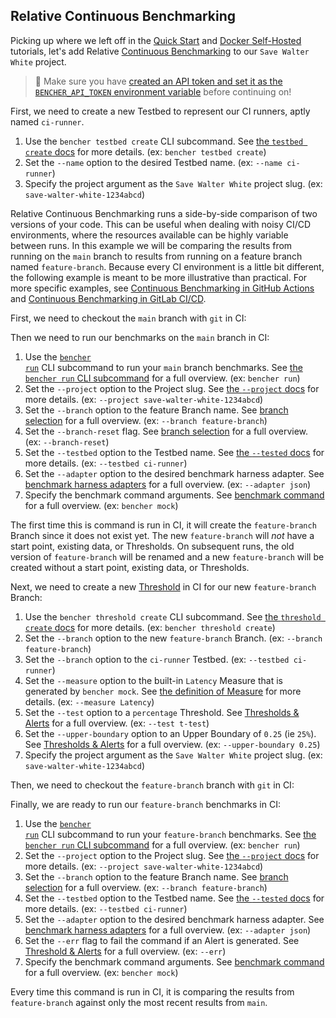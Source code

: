 
## Relative Continuous Benchmarking

Picking up where we left off in the
[Quick Start][quick start] and [Docker Self-Hosted][docker self-hosted] tutorials,
let's add Relative [Continuous Benchmarking][continuous benchmarking] to our `Save Walter White` project.

> 🐰 Make sure you have
> [created an API token and set it as the `BENCHER_API_TOKEN` environment variable][create an api token]
> before continuing on!

First, we need to create a new Testbed to represent our CI runners, aptly named `ci-runner`.

<TestbedCreate />

1. Use the `bencher testbed create` CLI subcommand.
   See [the `testbed create` docs][testbed create] for more details.
   (ex: `bencher testbed create`)
2. Set the `--name` option to the desired Testbed name.
   (ex: `--name ci-runner`)
3. Specify the project argument as the `Save Walter White` project slug.
   (ex: `save-walter-white-1234abcd`)

Relative Continuous Benchmarking runs a side-by-side comparison of two versions of your code.
This can be useful when dealing with noisy CI/CD environments,
where the resources available can be highly variable between runs.
In this example we will be comparing the results from running on the `main` branch
to results from running on a feature branch named `feature-branch`.
Because every CI environment is a little bit different,
the following example is meant to be more illustrative than practical.
For more specific examples, see [Continuous Benchmarking in GitHub Actions][github actions]
and [Continuous Benchmarking in GitLab CI/CD][gitlab ci/cd].

First, we need to checkout the `main` branch with `git` in CI:

<GitCheckoutMain />

Then we need to run our benchmarks on the `main` branch in CI:

<RunMainRelative />

1. Use the <code><a href="/docs/explanation/bencher-run/">bencher run</a></code> CLI subcommand
   to run your `main` branch benchmarks.
   See [the `bencher run` CLI subcommand][bencher run] for a full overview.
   (ex: `bencher run`)
2. Set the `--project` option to the Project slug.
   See [the `--project` docs][project option] for more details.
   (ex: `--project save-walter-white-1234abcd`)
3. Set the `--branch` option to the feature Branch name.
   See [branch selection][branch selection branch] for a full overview.
   (ex: `--branch feature-branch`)
4. Set the `--branch-reset` flag.
   See [branch selection][branch selection reset] for a full overview.
   (ex: `--branch-reset`)
5. Set the `--testbed` option to the Testbed name.
   See [the `--tested` docs][testbed option] for more details.
   (ex: `--testbed ci-runner`)
6. Set the `--adapter` option to the desired benchmark harness adapter.
   See [benchmark harness adapters][adapters] for a full overview.
   (ex: `--adapter json`)
7.  Specify the benchmark command arguments.
    See [benchmark command][command argument] for a full overview.
    (ex: `bencher mock`)

The first time this is command is run in CI,
it will create the `feature-branch` Branch since it does not exist yet.
The new `feature-branch` will _not_ have a start point, existing data, or Thresholds.
On subsequent runs, the old version of `feature-branch` will be renamed
and a new `feature-branch` will be created without a start point, existing data, or Thresholds.

Next, we need to create a new [Threshold][thresholds] in CI for our new `feature-branch` Branch:

<ThresholdCreateRelative />

1. Use the `bencher threshold create` CLI subcommand.
   See [the `threshold create` docs][threshold create] for more details.
   (ex: `bencher threshold create`)
2. Set the `--branch` option to the new `feature-branch` Branch.
   (ex: `--branch feature-branch`)
3. Set the `--branch` option to the `ci-runner` Testbed.
   (ex: `--testbed ci-runner`)
4. Set the `--measure` option to the built-in `Latency` Measure that is generated by `bencher mock`.
   See [the definition of Measure][measure] for more details.
   (ex: `--measure Latency`)
5. Set the `--test` option to a `percentage` Threshold.
   See [Thresholds & Alerts][percentage] for a full overview.
   (ex: `--test t-test`)
6. Set the `--upper-boundary` option to an Upper Boundary of `0.25` (ie `25%`).
   See [Thresholds & Alerts][percentage upper boundary] for a full overview.
   (ex: `--upper-boundary 0.25`)
7. Specify the project argument as the `Save Walter White` project slug.
   (ex: `save-walter-white-1234abcd`)

Then, we need to checkout the `feature-branch` branch with `git` in CI:

<GitCheckoutFeature />

Finally, we are ready to run our `feature-branch` benchmarks in CI:

<RunFeatureRelative />

1. Use the <code><a href="/docs/explanation/bencher-run/">bencher run</a></code> CLI subcommand
   to run your `feature-branch` benchmarks.
   See [the `bencher run` CLI subcommand][bencher run] for a full overview.
   (ex: `bencher run`)
2. Set the `--project` option to the Project slug.
   See [the `--project` docs][project option] for more details.
   (ex: `--project save-walter-white-1234abcd`)
3. Set the `--branch` option to the feature Branch name.
   See [branch selection][branch selection branch] for a full overview.
   (ex: `--branch feature-branch`)
4. Set the `--testbed` option to the Testbed name.
   See [the `--tested` docs][testbed option] for more details.
   (ex: `--testbed ci-runner`)
5. Set the `--adapter` option to the desired benchmark harness adapter.
   See [benchmark harness adapters][adapters] for a full overview.
   (ex: `--adapter json`)
6. Set the `--err` flag to fail the command if an Alert is generated.
   See [Threshold & Alerts][alerts] for a full overview.
   (ex: `--err`)
7. Specify the benchmark command arguments.
   See [benchmark command][command argument] for a full overview.
   (ex: `bencher mock`)

Every time this command is run in CI,
it is comparing the results from `feature-branch` against only the most recent results from `main`.

[quick start]: /docs/tutorial/quick-start/
[docker self-hosted]: /docs/tutorial/docker/
[continuous benchmarking]: /docs/explanation/continuous-benchmarking/
[create an api token]: /docs/tutorial/quick-start/#create-an-api-token
[testbed create]: /docs/api/projects/testbeds/#post-v0projectsprojecttestbeds
[github actions]: /docs/how-to/github-actions/
[gitlab ci/cd]: /docs/how-to/gitlab-ci-cd/
[bencher run]: /docs/explanation/bencher-run/
[project option]: /docs/explanation/bencher-run/#--project-project
[branch selection branch]: /docs/explanation/branch-selection/#--branch-branch
[branch selection reset]: /docs/explanation/branch-selection/#--branch-reset
[testbed option]: /docs/explanation/bencher-run/#--testbed-testbed
[adapters]: /docs/explanation/adapters/
[command argument]: /docs/explanation/bencher-run/#benchmark-command
[thresholds]: /docs/explanation/thresholds/
[threshold create]: /docs/api/projects/thresholds/#post-v0projectsprojectthresholds
[measure]: /docs/explanation/benchmarking/#measures
[percentage]: /docs/explanation/thresholds/#percentage-thresholds
[percentage upper boundary]: /docs/explanation/thresholds/#percentage-threshold-upper-boundary
[alerts]: /docs/explanation/thresholds/#alerts
